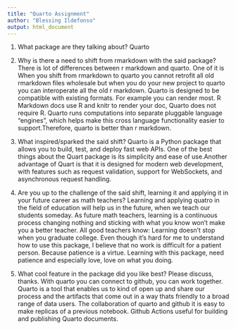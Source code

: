 ```yaml
---
title: "Quarto Assignment"
author: "Blessing Ildefonso"
output: html_document
---
```


1. What package are they talking about?
Quarto

2. Why is there a need to shift from rmarkdown with the said package?
There is lot of differences between r markdown and quarto. One of it is When you shift from rmarkdown to quarto you cannot retrofit all old rmarkdown files wholesale but when you do your new project to quarto you can interoperate all the old r markdown. Quarto is designed to be compatible with existing formats. For example you can render most. R Markdown docs use R and knitr to render your doc, Quarto does not require R. Quarto runs computations into separate pluggable language "engines", which helps make this cross language functionality easier to support.Therefore, quarto is better than r markdown.

3. What inspired/sparked the said shift?
Quarto is a Python package that allows you to build, test, and deploy fast web APIs. One of the best things about the Quart package is its simplicity and ease of use.Another advantage of Quart is that it is designed for modern web development, with features such as request validation, support for WebSockets, and asynchronous request handling. 


4. Are you up to the challenge of the said shift, learning it and applying it in your future career as math teachers?
Learning and applying quatro in the field of education will help us in the future, when we teach our students someday. As future math teachers, learning is a continuous process changing nothing and sticking with what you know won’t make you a better teacher. All good teachers know: Learning doesn’t stop when you graduate college. Even though it's hard for me to understand how to use this package, I believe that no work is difficult for a patient person. Because patience is a virtue. Learning with this package, need patience and especially love, love on what you doing.

5. What cool feature in the package did you like best? Please discuss, thanks.
With quarto you can connect to github, you can work together. Quarto is a tool that enables us to kind of open up and share our process and the artifacts that come out in a way thats friendly to a broad range of data users. The collaboration of quarto and github it is easy to make replicas of a previous notebook. Github Actions useful for building and publishing Quarto documents.
